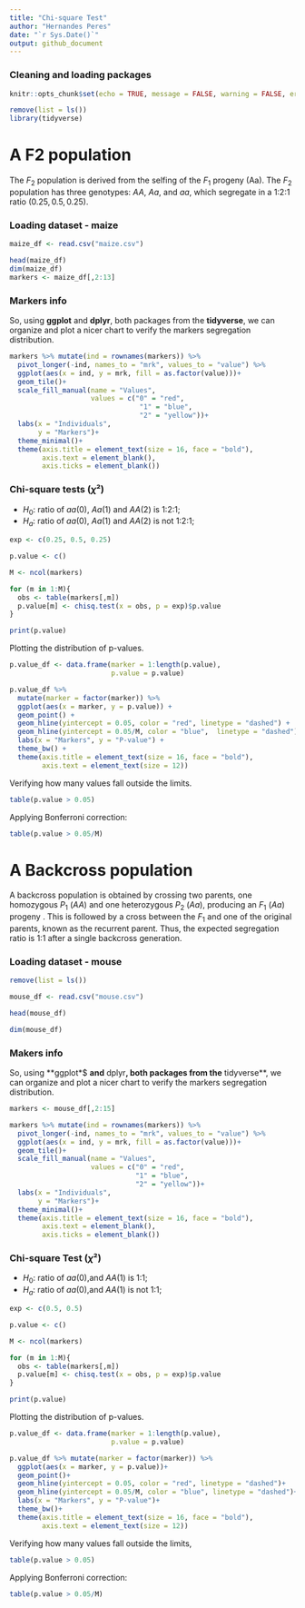 ```yaml
---
title: "Chi-square Test"
author: "Hernandes Peres"
date: "`r Sys.Date()`"
output: github_document
---
```


### Cleaning and loading packages

```r
knitr::opts_chunk$set(echo = TRUE, message = FALSE, warning = FALSE, error = FALSE)
```


```r
remove(list = ls())
library(tidyverse)
```

# A F2 population

The $F_{2}$ population is derived from the selfing of the $F_{1}$ progeny (Aa). The $F_{2}$ population has three genotypes: $AA$, $Aa$, and $aa$, which segregate in a 1:2:1 ratio $(0.25, 0.5, 0.25)$.

### Loading dataset - maize

```r
maize_df <- read.csv("maize.csv")

head(maize_df)
dim(maize_df)
markers <- maize_df[,2:13]
```

### Markers info

So, using **ggplot** and **dplyr**, both packages from the **tidyverse**, we can organize and plot a nicer chart to verify the markers segregation distribution.

```r
markers %>% mutate(ind = rownames(markers)) %>%
  pivot_longer(-ind, names_to = "mrk", values_to = "value") %>% 
  ggplot(aes(x = ind, y = mrk, fill = as.factor(value)))+
  geom_tile()+
  scale_fill_manual(name = "Values",
                    values = c("0" = "red",
                                "1" = "blue",
                                "2" = "yellow"))+
  labs(x = "Individuals",
       y = "Markers")+
  theme_minimal()+
  theme(axis.title = element_text(size = 16, face = "bold"),
        axis.text = element_blank(),
        axis.ticks = element_blank())
```

### Chi-square tests ($\chi$²)

-   $H_0$: ratio of $aa$(0), $Aa$(1) and $AA$(2) is 1:2:1;
-   $H_a$: ratio of $aa$(0), $Aa$(1) and $AA$(2) is not 1:2:1;

```r
exp <- c(0.25, 0.5, 0.25)

p.value <- c()

M <- ncol(markers)

for (m in 1:M){
  obs <- table(markers[,m])
  p.value[m] <- chisq.test(x = obs, p = exp)$p.value
} 

print(p.value)
```

Plotting the distribution of p-values.

```r
p.value_df <- data.frame(marker = 1:length(p.value),
                         p.value = p.value)

p.value_df %>%
  mutate(marker = factor(marker)) %>%
  ggplot(aes(x = marker, y = p.value)) +
  geom_point() +
  geom_hline(yintercept = 0.05, color = "red", linetype = "dashed") +  
  geom_hline(yintercept = 0.05/M, color = "blue",  linetype = "dashed") +  
  labs(x = "Markers", y = "P-value") +
  theme_bw() +
  theme(axis.title = element_text(size = 16, face = "bold"),
        axis.text = element_text(size = 12))
```

Verifying how many values fall outside the limits.

```r
table(p.value > 0.05)
```

Applying Bonferroni correction:

```r
table(p.value > 0.05/M)
```

# A Backcross population

A backcross population is obtained by crossing two parents, one homozygous $P_1$ $(AA)$ and one heterozygous $P_2$ $(Aa)$, producing an $F_1$ $(Aa)$ progeny . This is followed by a cross between the $F_1$ and one of the original parents, known as the recurrent parent. Thus, the expected segregation ratio is 1:1 after a single backcross generation.

### Loading dataset - mouse

```r
remove(list = ls())

mouse_df <- read.csv("mouse.csv")

head(mouse_df)

dim(mouse_df)
```

### Makers info

So, using \*\*ggplot\*\$ **and** dplyr**, both packages from the** tidyverse\*\*, we can organize and plot a nicer chart to verify the markers segregation distribution.

```r
markers <- mouse_df[,2:15]

markers %>% mutate(ind = rownames(markers)) %>%
  pivot_longer(-ind, names_to = "mrk", values_to = "value") %>% 
  ggplot(aes(x = ind, y = mrk, fill = as.factor(value)))+
  geom_tile()+
  scale_fill_manual(name = "Values",
                    values = c("0" = "red",
                               "1" = "blue",
                               "2" = "yellow"))+
  labs(x = "Individuals",
       y = "Markers")+
  theme_minimal()+
  theme(axis.title = element_text(size = 16, face = "bold"),
        axis.text = element_blank(),
        axis.ticks = element_blank())
```

### Chi-square Test ($\chi$²)

-   $H_0$: ratio of $aa$(0),and $AA$(1) is 1:1;
-   $H_a$: ratio of $aa$(0),and $AA$(1) is not 1:1;

```r
exp <- c(0.5, 0.5)

p.value <- c()

M <- ncol(markers)

for (m in 1:M){
  obs <- table(markers[,m])
  p.value[m] <- chisq.test(x = obs, p = exp)$p.value
} 

print(p.value)
```

Plotting the distribution of p-values.

```r
p.value_df <- data.frame(marker = 1:length(p.value),
                         p.value = p.value)

p.value_df %>% mutate(marker = factor(marker)) %>%
  ggplot(aes(x = marker, y = p.value))+
  geom_point()+
  geom_hline(yintercept = 0.05, color = "red", linetype = "dashed")+
  geom_hline(yintercept = 0.05/M, color = "blue", linetype = "dashed")+
  labs(x = "Markers", y = "P-value")+
  theme_bw()+
  theme(axis.title = element_text(size = 16, face = "bold"),
        axis.text = element_text(size = 12))
```

Verifying how many values fall outside the limits,

```r
table(p.value > 0.05)
```

Applying Bonferroni correction:

```r
table(p.value > 0.05/M)
```


